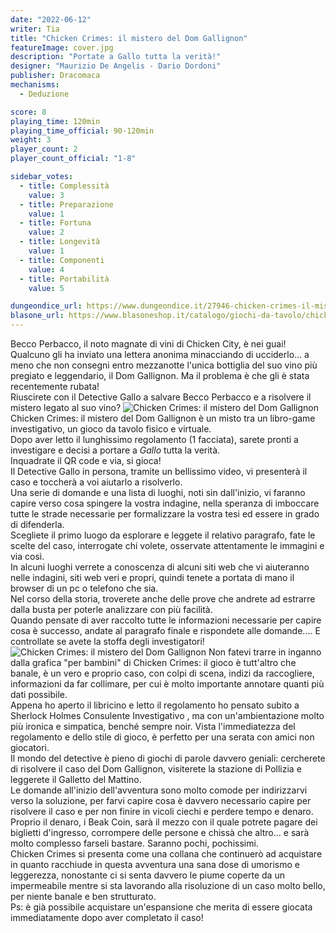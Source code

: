 ```yaml
---
date: "2022-06-12"
writer: Tia
title: "Chicken Crimes: il mistero del Dom Gallignon"
featureImage: cover.jpg
description: "Portate a Gallo tutta la verità!"
designer: "Maurizio De Angelis - Dario Dordoni"
publisher: Dracomaca
mechanisms:
  - Deduzione

score: 8
playing_time: 120min
playing_time_official: 90-120min
weight: 3
player_count: 2
player_count_official: "1-8"

sidebar_votes:
  - title: Complessità
    value: 3
  - title: Preparazione
    value: 1
  - title: Fortuna
    value: 2
  - title: Longevità
    value: 1
  - title: Componenti
    value: 4
  - title: Portabilità
    value: 5

dungeondice_url: https://www.dungeondice.it/27946-chicken-crimes-il-mistero-del-dom-gallignon.html
blasone_url: https://www.blasoneshop.it/catalogo/giochi-da-tavolo/chicken-crimes-il-mistero-del-dom-gallignon-42-2076
---
```


<Setting>
  Becco Perbacco, il noto magnate di vini di Chicken City, è nei guai!
  <br />
  Qualcuno gli ha inviato una lettera anonima minacciando di ucciderlo… a meno
  che non consegni entro mezzanotte l'unica bottiglia del suo vino più pregiato
  e leggendario, il Dom Gallignon. Ma il problema è che gli è stata recentemente
  rubata! <br />
  Riuscirete con il Detective Gallo a salvare Becco Perbacco e a risolvere il mistero
  legato al suo vino?
</Setting>

<img src="./game1.jpg" alt="Chicken Crimes: il mistero del Dom Gallignon" />

<Rules>
  Chicken Crimes: il mistero del Dom Gallignon è un misto tra un libro-game
  investigativo, un gioco da tavolo fisico e virtuale. <br />
  Dopo aver letto il lunghissimo regolamento (1 facciata), sarete pronti a investigare
  e decisi a portare a <em>Gallo</em> tutta la verità.
  <br />
  Inquadrate il QR code e via, si gioca! <br />
  Il Detective Gallo in persona, tramite un bellissimo video, vi presenterà il
  caso e toccherà a voi aiutarlo a risolverlo.
  <br />
  Una serie di domande e una lista di luoghi, noti sin dall'inizio, vi faranno
  capire verso cosa spingere la vostra indagine, nella speranza di imboccare
  tutte le strade necessarie per formalizzare la vostra tesi ed essere in grado
  di difenderla.
  <br />
  Scegliete il primo luogo da esplorare e leggete il relativo paragrafo, fate le
  scelte del caso, interrogate chi volete, osservate attentamente le immagini e
  via così. <br />
  In alcuni luoghi verrete a conoscenza di alcuni siti web che vi aiuteranno nelle
  indagini, siti web veri e propri, quindi tenete a portata di mano il browser di
  un pc o telefono che sia. <br />
  Nel corso della storia, troverete anche delle prove che andrete ad estrarre
  dalla busta per poterle analizzare con più facilità. <br />
  Quando pensate di aver raccolto tutte le informazioni necessarie per capire cosa
  è successo, andate al paragrafo finale e rispondete alle domande.... E controllate
  se avete la stoffa degli investigatori!
</Rules>

<img src="./game2.jpg" alt="Chicken Crimes: il mistero del Dom Gallignon" />

<Feedback>
  Non fatevi trarre in inganno dalla grafica "per bambini" di Chicken Crimes: il
  gioco è tutt'altro che banale, è un vero e proprio caso, con colpi di scena,
  indizi da raccogliere, informazioni da far collimare, per cui è molto
  importante annotare quanti più dati possibile. <br />
  Appena ho aperto il libricino e letto il regolamento ho pensato subito a <Link to="/reviews/sherlock-holmes-consulente-investigativo/">
    Sherlock Holmes Consulente Investigativo
  </Link>, ma con un'ambientazione molto più ironica e simpatica, benché sempre noir.
  Vista l'immediatezza del regolamento e dello stile di gioco, è perfetto per una
  serata con amici non giocatori. <br />
  Il mondo del detective è pieno di giochi di parole davvero geniali: cercherete
  di risolvere il caso del Dom Gallignon, visiterete la stazione di Pollizia e
  leggerete il Galletto del Mattino. <br />
  Le domande all'inizio dell'avventura sono molto comode per indirizzarvi verso la
  soluzione, per farvi capire cosa è davvero necessario capire per risolvere il caso
  e per non finire in vicoli ciechi e perdere tempo e denaro. Proprio il denaro,
  i Beak Coin, sarà il mezzo con il quale potrete pagare dei biglietti d'ingresso,
  corrompere delle persone e chissà che altro... e sarà molto complesso farseli bastare.
  Saranno pochi, pochissimi. <br />
  Chicken Crimes si presenta come una collana che continuerò ad acquistare in
  quanto racchiude in questa avventura una sana dose di umorismo e leggerezza,
  nonostante ci si senta davvero le piume coperte da un impermeabile mentre si
  sta lavorando alla risoluzione di un caso molto bello, per niente banale e ben
  strutturato.
  <br />
  Ps: è già possibile acquistare un'espansione che merita di essere giocata
  immediatamente dopo aver completato il caso!
</Feedback>

<Instagram id="CetJKkCD4Y5" />

